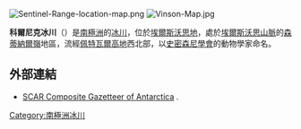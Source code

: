 [[Image:Sentinel-Range-location-map.png|thumb]]
[[Image:Vinson-Map.jpg|thumb]]

{{coord|78|43|S|84|35|W|source:GNIS|display=title}}

'''科爾尼克冰川'''（{{lang-en|Kornicker Glacier}}）是[[南極洲|南極洲]]的[[冰川|冰川]]，位於[[埃爾斯沃思地|埃爾斯沃思地]]，處於[[埃爾斯沃思山脈|埃爾斯沃思山脈]]的[[森蒂納爾嶺|森蒂納爾嶺]]地區，流經[[佩特瓦爾高地|佩特瓦爾高地]]西北部，以[[史密森尼學會|史密森尼學會]]的動物學家命名。

==外部連結==
* [http://data.aad.gov.au/aadc/gaz/scar/ SCAR Composite Gazetteer of Antarctica] {{WebCite|url=https://www.webcitation.org/5ug2CfC7m?url=http://data.aad.gov.au/aadc/gaz/scar/ |date=20101202140255 |dateformat=iso }}.

{{DEFAULTSORT:Kornicker Glacier}}
[[Category:南極洲冰川|Category:南極洲冰川]]


{{EllsworthLand-geo-stub}}
